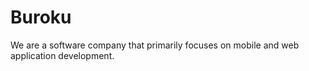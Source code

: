 # Buroku

We are a software company that primarily focuses on mobile and web application development.
